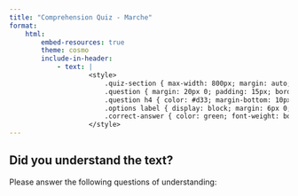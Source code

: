 ```yaml
---
title: "Comprehension Quiz - Marche"
format:
    html:
        embed-resources: true
        theme: cosmo
        include-in-header:
            - text: |
                    <style>
                        .quiz-section { max-width: 800px; margin: auto; font-family: 'Segoe UI', sans-serif; }
                        .question { margin: 20px 0; padding: 15px; border: 1px dashed #ccc; border-radius: 8px; }
                        .question h4 { color: #d33; margin-bottom: 10px; }
                        .options label { display: block; margin: 6px 0; cursor: pointer; }
                        .correct-answer { color: green; font-weight: bold; }
                    </style>
---
```


<div class="quiz-section">

## Did you understand the text?
Please answer the following questions of understanding:

<div id="quiz-app"></div>

<script>
const questions = [
        {
                text: "Question 1: Avec qui Sophie est-elle allée au marché ?",
                options: [
                        { label: "a) Avec sa mère", correct: true },
                        { label: "b) Avec son frère", correct: false },
                        { label: "c) Avec son amie", correct: false },
                        { label: "d) Avec son père", correct: false }
                ]
        },
        {
                text: "Question 2: Quels fruits ont-elles achetés ?",
                options: [
                        { label: "a) Des pommes et des fraises", correct: true },
                        { label: "b) Des oranges et des bananes", correct: false },
                        { label: "c) Des poires et des raisins", correct: false },
                        { label: "d) Des cerises et des abricots", correct: false }
                ]
        },
        {
                text: "Question 3: Qu'est-ce que Sophie a choisi au stand de fleurs ?",
                options: [
                        { label: "a) Un bouquet", correct: true },
                        { label: "b) Une plante en pot", correct: false },
                        { label: "c) Une rose", correct: false },
                        { label: "d) Un cactus", correct: false }
                ]
        },
        {
                text: "Question 4: Qu'ont-elles bu avant de rentrer à la maison ?",
                options: [
                        { label: "a) Un jus d'orange frais", correct: true },
                        { label: "b) Un café", correct: false },
                        { label: "c) Un thé", correct: false },
                        { label: "d) Un chocolat chaud", correct: false }
                ]
        },
        {
                text: "Question 5: Comment Sophie décrit-elle l'ambiance du marché ?",
                options: [
                        { label: "a) Beaucoup de monde et de belles couleurs", correct: true },
                        { label: "b) Calme et silencieux", correct: false },
                        { label: "c) Sale et bruyant", correct: false },
                        { label: "d) Vide et triste", correct: false }
                ]
        }
];
</script>
</div>


<script>
function renderQuiz() {
    const quizApp = document.getElementById('quiz-app');
    let html = '';
    questions.forEach((q, idx) => {
        html += `<div class="question" id="q${idx}">
            <h4>${q.text}</h4>
            <div class="options">`;
        q.options.forEach((opt, oidx) => {
            html += `<label>
                <input type="radio" name="q${idx}" value="${oidx}"> ${opt.label}
            </label>`;
        });
        html += `</div></div>`;
    });
    html += `<button id="submit-quiz" style="margin-top:20px;">Submit</button>
             <div id="quiz-result" style="margin-top:20px;font-size:1.2em;"></div>`;
    quizApp.innerHTML = html;

    document.getElementById('submit-quiz').onclick = function() {
        let score = 0;
        questions.forEach((q, idx) => {
            const selected = document.querySelector(`input[name="q${idx}"]:checked`);
            if (selected && q.options[selected.value].correct) {
                score++;
                document.querySelector(`#q${idx} .options`).innerHTML += `<div class="correct-answer">Correct!</div>`;
            } else {
                document.querySelector(`#q${idx} .options`).innerHTML += `<div style="color:red;font-weight:bold;">Incorrect</div>`;
            }
        });
        document.getElementById('quiz-result').innerHTML = `You scored ${score} out of ${questions.length}.`;
        document.getElementById('submit-quiz').disabled = true;
    };
}
renderQuiz();

</script>